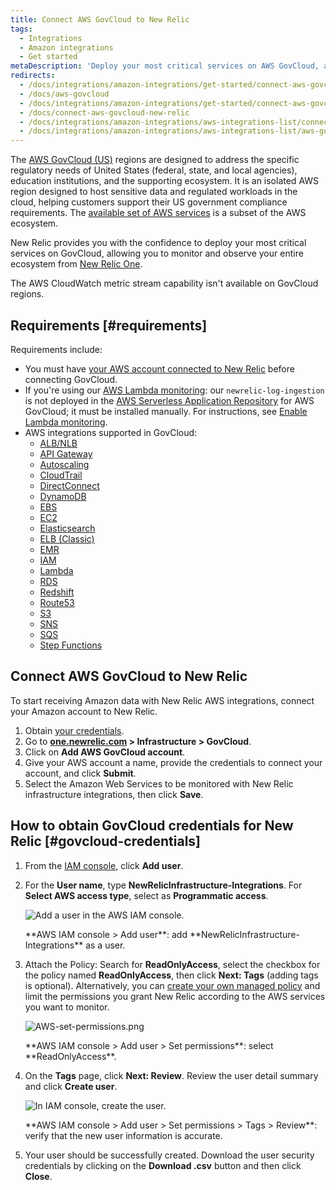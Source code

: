 ```yaml
---
title: Connect AWS GovCloud to New Relic
tags:
  - Integrations
  - Amazon integrations
  - Get started
metaDescription: 'Deploy your most critical services on AWS GovCloud, and monitor your entire infrastructure with New Relic.'
redirects:
  - /docs/integrations/amazon-integrations/get-started/connect-aws-govcloud-new-relic
  - /docs/aws-govcloud
  - /docs/integrations/amazon-integrations/get-started/connect-aws-govcloud-infrastructure
  - /docs/connect-aws-govcloud-new-relic
  - /docs/integrations/amazon-integrations/aws-integrations-list/connect-aws-govcloud-new-relic
  - /docs/integrations/amazon-integrations/aws-integrations-list/aws-govcloud-monitoring-integration
---
```





The [AWS GovCloud (US)](https://aws.amazon.com/govcloud-us/) regions are designed to address the specific regulatory needs of United States (federal, state, and local agencies), education institutions, and the supporting ecosystem. It is an isolated AWS region designed to host sensitive data and regulated workloads in the cloud, helping customers support their US government compliance requirements. The [available set of AWS services](https://aws.amazon.com/govcloud-us/details/) is a subset of the AWS ecosystem.

New Relic provides you with the confidence to deploy your most critical services on GovCloud, allowing you to monitor and observe your entire ecosystem from [New Relic One](/docs/new-relic-one/use-new-relic-one/get-started/introduction-new-relic-one).

<Callout variant="important">
  The AWS CloudWatch metric stream capability isn't available on GovCloud regions.
</Callout>

## Requirements [#requirements]

Requirements include:

* You must have [your AWS account connected to New Relic](/docs/integrations/amazon-integrations/get-started/connect-aws-infrastructure) before connecting GovCloud.
* If you're using our [AWS Lambda monitoring](/docs/serverless-function-monitoring/aws-lambda-monitoring/get-started/introduction-new-relic-monitoring-aws-lambda): our `newrelic-log-ingestion` is not deployed in the [AWS Serverless Application Repository](https://aws.amazon.com/serverless/serverlessrepo/) for AWS GovCloud; it must be installed manually. For instructions, see [Enable Lambda monitoring](/docs/serverless-function-monitoring/aws-lambda-monitoring/get-started/enable-new-relic-monitoring-aws-lambda#connect-aws).
* AWS integrations supported in GovCloud:
  * [ALB/NLB](/docs/integrations/amazon-integrations/aws-integrations-list/aws-albnlb-monitoring-integration)
  * [API Gateway](/docs/integrations/amazon-integrations/aws-integrations-list/aws-api-gateway-monitoring-integration)
  * [Autoscaling](/docs/integrations/amazon-integrations/aws-integrations-list/aws-auto-scaling-monitoring-integration)
  * [CloudTrail](/docs/integrations/amazon-integrations/aws-integrations-list/aws-cloudtrail-monitoring-integration)
  * [DirectConnect](/docs/integrations/amazon-integrations/aws-integrations-list/aws-direct-connect-monitoring-integration)
  * [DynamoDB](/docs/integrations/amazon-integrations/aws-integrations-list/aws-dynamodb-monitoring-integration)
  * [EBS](/docs/integrations/amazon-integrations/aws-integrations-list/aws-ebs-monitoring-integration)
  * [EC2](/docs/integrations/amazon-integrations/aws-integrations-list/aws-ec2-monitoring-integration)
  * [Elasticsearch](/docs/integrations/amazon-integrations/aws-integrations-list/aws-elasticsearch-monitoring-integration)
  * [ELB (Classic)](/docs/integrations/amazon-integrations/aws-integrations-list/aws-elb-classic-monitoring-integration)
  * [EMR](/docs/integrations/amazon-integrations/aws-integrations-list/aws-emr-monitoring-integration)
  * [IAM](/docs/integrations/amazon-integrations/aws-integrations-list/aws-iam-monitoring-integration)
  * [Lambda](/docs/integrations/amazon-integrations/aws-integrations-list/aws-lambda-monitoring-integration)
  * [RDS](/docs/integrations/amazon-integrations/aws-integrations-list/aws-rds-monitoring-integration)
  * [Redshift](/docs/integrations/amazon-integrations/aws-integrations-list/aws-redshift-integration)
  * [Route53](/docs/integrations/amazon-integrations/aws-integrations-list/aws-route-53-monitoring-integration)
  * [S3](/docs/integrations/amazon-integrations/aws-integrations-list/aws-s3-monitoring-integration)
  * [SNS](/docs/integrations/amazon-integrations/aws-integrations-list/aws-sns-monitoring-integration)
  * [SQS](/docs/integrations/amazon-integrations/aws-integrations-list/aws-sqs-monitoring-integration)
  * [Step Functions](/docs/integrations/amazon-integrations/aws-integrations-list/aws-step-functions-monitoring-integration)

## Connect AWS GovCloud to New Relic

To start receiving Amazon data with New Relic AWS integrations, connect your Amazon account to New Relic.

1. Obtain [your credentials](#govcloud-credentials).
2. Go to **[one.newrelic.com](https://one.newrelic.com) > Infrastructure > GovCloud**.
3. Click on **Add AWS GovCloud account**.
4. Give your AWS account a name, provide the credentials to connect your account, and click **Submit**.
5. Select the Amazon Web Services to be monitored with New Relic infrastructure integrations, then click **Save**.

## How to obtain GovCloud credentials for New Relic [#govcloud-credentials]

1. From the [IAM console](https://console.amazonaws-us-gov.com/iam/home#/users), click **Add user**.
2. For the **User name**, type **NewRelicInfrastructure-Integrations**. For **Select AWS access type**, select as **Programmatic access**.

   <img
     src={awsAddUser}
     title="AWS-add-user.png"
     alt="Add a user in the AWS IAM console."
   />

   <figcaption>
     **AWS IAM console > Add user**: add **NewRelicInfrastructure-Integrations** as a user.
   </figcaption>
3. Attach the Policy: Search for **ReadOnlyAccess**, select the checkbox for the policy named **ReadOnlyAccess**, then click **Next: Tags** (adding tags is optional). Alternatively, you can [create your own managed policy](/docs/integrations/amazon-integrations/getting-started/integrations-managed-policies) and limit the permissions you grant New Relic according to the AWS services you want to monitor.

   <img
     src={awsSetPermissions}
     title="AWS-set-permissions.png"
     alt="AWS-set-permissions.png"
   />

   <figcaption>
     **AWS IAM console > Add user > Set permissions**: select **ReadOnlyAccess**.
   </figcaption>
4. On the **Tags** page, click **Next: Review**. Review the user detail summary and click **Create user**.

   <img
     src={awsCreateUser}
     title="AWS-create-user.png"
     alt="In IAM console, create the user."
   />

   <figcaption>
     **AWS IAM console > Add user > Set permissions > Tags > Review**: verify that the new user information is accurate.
   </figcaption>
5. Your user should be successfully created. Download the user security credentials by clicking on the **Download .csv** button and then click **Close**.
